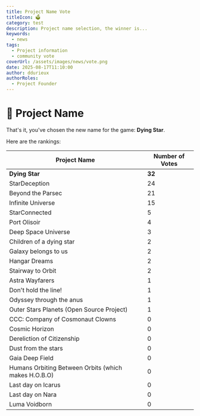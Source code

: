 ```yaml
---
title: Project Name Vote
titleIcon: 🗳️
category: test
description: Project name selection, the winner is...
keywords:
  - news
tags:
  - Project information
  - community vote
coverUrl: /assets/images/news/vote.png
date: 2025-08-17T11:10:00
author: ddurieux
authorRoles:
  - Project Founder
---
```


# 📢 Project Name

That's it, you've chosen the new name for the game: **Dying Star**.

Here are the rankings:

| Project Name | Number of Votes |
| --------------------------------------------------- | --------------- |
| **Dying Star** | **32** |
| StarDeception | 24 |
| Beyond the Parsec | 21 |
| Infinite Universe | 15 |
| StarConnected | 5 |
| Port Olisoir | 4 |
| Deep Space Universe | 3 |
| Children of a dying star | 2 |
| Galaxy belongs to us | 2 |
| Hangar Dreams | 2 |
| Stairway to Orbit | 2 |
| Astra Wayfarers | 1 |
| Don't hold the line! | 1 |
| Odyssey through the anus | 1 |
| Outer Stars Planets (Open Source Project) | 1 |
| CCC: Company of Cosmonaut Clowns | 0 |
| Cosmic Horizon | 0 |
| Dereliction of Citizenship | 0 |
| Dust from the stars | 0 |
| Gaia Deep Field | 0 |
| Humans Orbiting Between Orbits (which makes H.O.B.O) | 0 |
| Last day on Icarus | 0 |
| Last day on Nara | 0 |
| Luma Voidborn | 0 |
